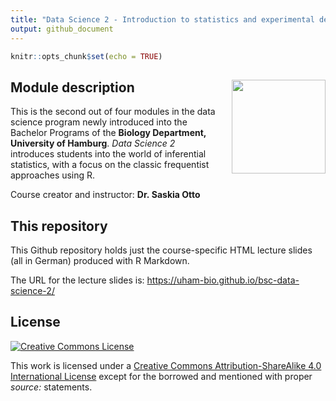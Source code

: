 ```yaml
---
title: "Data Science 2 - Introduction to statistics and experimental design"
output: github_document
---
```


```r
knitr::opts_chunk$set(echo = TRUE)
```


## Module description <img src="images/uhh_logo.png" align="right" width="150" style="margin-left: 20px"/>

This is the second out of four modules in the data science program newly introduced into the Bachelor Programs of the **Biology Department, University of Hamburg**. *Data Science 2* introduces students into the world of inferential statistics, with a focus on the classic frequentist approaches using R.

Course creator and instructor: **Dr. Saskia Otto**

## This repository

This Github repository holds just the course-specific HTML lecture slides (all in German) produced with R Markdown. 

The URL for the lecture slides is: [https://uham-bio.github.io/bsc-data-science-2/](https://uham-bio.github.io/bsc-data-science-2/)


## License

<a rel="license" href="http://creativecommons.org/licenses/by-sa/4.0/">
  <img alt="Creative Commons License" style="border-width:0"
        src="https://i.creativecommons.org/l/by-sa/4.0/80x15.png" />
</a>

This work is licensed under a [Creative Commons Attribution-ShareAlike 4.0 International License ](http://creativecommons.org/licenses/by-sa/4.0/) except for the borrowed and mentioned with proper *source:* statements.

